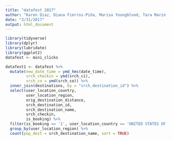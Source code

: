 ```yaml
---
title: "datafest 2017"
author: "Karen Diaz, Diana Fierros-Piña, Marisa Youngblood, Tara Marin, and Marta García"
date: "3/31/2017"
output: html_document
---
```


```r
library(tidyverse)
library(dplyr)
library(lubridate)
library(ggplot2)
datafest <- mini_clicks
```

```r

datafest1 <- datafest %>%
  mutate(new_date_time = ymd_hms(date_time),
         srch_checkin = ymd(srch_ci),
         srch_co = ymd(srch_co)) %>%
  inner_join(destinations, by = "srch_destination_id") %>%
  select(user_location_country, 
         user_location_region,
         orig_destination_distance,
         srch_destination_id,
         srch_destination_name,
         srch_checkin, 
         is_booking) %>%
  filter(is_booking == '1', user_location_country == 'UNITED STATES OF AMERICA') %>%
  group_by(user_location_region) %>%
  count(pop_dest = srch_destination_name, sort = TRUE)


  
```



